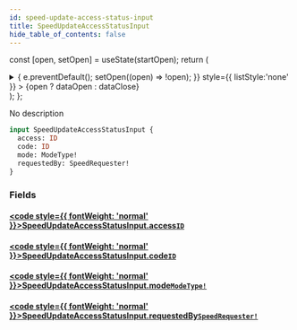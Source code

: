 ```yaml
---
id: speed-update-access-status-input
title: SpeedUpdateAccessStatusInput
hide_table_of_contents: false
---
```






const [open, setOpen] = useState(startOpen);
return (
<details {...(open ? { open: true } : {})} className="details" style={{ border:'none', boxShadow:'none', background:'var(--ifm-background-color)' }}>
<summary
onClick={(e) => {
e.preventDefault();
setOpen((open) => !open);
}}
style={{ listStyle:'none' }} >
{open ? dataOpen : dataClose}
</summary>
{open && children}
</details>
);
};

No description

```graphql
input SpeedUpdateAccessStatusInput {
  access: ID
  code: ID
  mode: ModeType!
  requestedBy: SpeedRequester!
}
```

### Fields

#### [<code style={{ fontWeight: 'normal' }}>SpeedUpdateAccessStatusInput.<b>access</b></code>](#)<Bullet />[`ID`](/api/scalars/id) <Badge class="badge badge--secondary" text="scalar"/>

>

#### [<code style={{ fontWeight: 'normal' }}>SpeedUpdateAccessStatusInput.<b>code</b></code>](#)<Bullet />[`ID`](/api/scalars/id) <Badge class="badge badge--secondary" text="scalar"/>

>

#### [<code style={{ fontWeight: 'normal' }}>SpeedUpdateAccessStatusInput.<b>mode</b></code>](#)<Bullet />[`ModeType!`](/api/enums/mode-type) <Badge class="badge badge--secondary" text="non-null"/> <Badge class="badge badge--secondary" text="enum"/>

>

#### [<code style={{ fontWeight: 'normal' }}>SpeedUpdateAccessStatusInput.<b>requestedBy</b></code>](#)<Bullet />[`SpeedRequester!`](/api/enums/speed-requester) <Badge class="badge badge--secondary" text="non-null"/> <Badge class="badge badge--secondary" text="enum"/>

>
